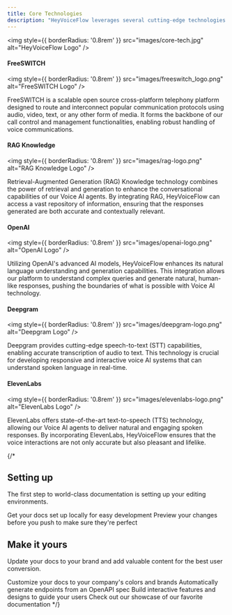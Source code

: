 ```yaml
---
title: Core Technologies
description: "HeyVoiceFlow leverages several cutting-edge technologies to provide a seamless and efficient voice interaction experience. Here are the main technologies used:"
---
```


<img
  style={{ borderRadius: '0.8rem' }}
  src="images/core-tech.jpg"
  alt="HeyVoiceFlow Logo"
/>


#### FreeSWITCH

<img
  style={{ borderRadius: '0.8rem' }}
  src="images/freeswitch_logo.png"
  alt="FreeSWITCH Logo"
/>

FreeSWITCH is a scalable open source cross-platform telephony platform designed to route and interconnect popular communication protocols using audio, video, text, or any other form of media. It forms the backbone of our call control and management functionalities, enabling robust handling of voice communications.


#### RAG Knowledge

<img
  style={{ borderRadius: '0.8rem' }}
  src="images/rag-logo.png"
  alt="RAG Knowledge Logo"
/>

Retrieval-Augmented Generation (RAG) Knowledge technology combines the power of retrieval and generation to enhance the conversational capabilities of our Voice AI agents. By integrating RAG, HeyVoiceFlow can access a vast repository of information, ensuring that the responses generated are both accurate and contextually relevant.


#### OpenAI

<img
  style={{ borderRadius: '0.8rem' }}
  src="images/openai-logo.png"
  alt="OpenAI Logo"
/>

Utilizing OpenAI's advanced AI models, HeyVoiceFlow enhances its natural language understanding and generation capabilities. This integration allows our platform to understand complex queries and generate natural, human-like responses, pushing the boundaries of what is possible with Voice AI technology.


#### Deepgram

<img
  style={{ borderRadius: '0.8rem' }}
  src="images/deepgram-logo.png"
  alt="Deepgram Logo"
/>

Deepgram provides cutting-edge speech-to-text (STT) capabilities, enabling accurate transcription of audio to text. This technology is crucial for developing responsive and interactive voice AI systems that can understand spoken language in real-time.


#### ElevenLabs
<img
  style={{ borderRadius: '0.8rem' }}
  src="images/elevenlabs-logo.png"
  alt="ElevenLabs Logo"
/>

ElevenLabs offers state-of-the-art text-to-speech (TTS) technology, allowing our Voice AI agents to deliver natural and engaging spoken responses. By incorporating ElevenLabs, HeyVoiceFlow ensures that the voice interactions are not only accurate but also pleasant and lifelike.


{/* 
## Setting up

The first step to world-class documentation is setting up your editing environments.

<CardGroup cols={2}>
  <Card
    title="Edit Your Docs"
    icon="pen-to-square"
    href="https://mintlify.com/docs/quickstart"
  >
    Get your docs set up locally for easy development
  </Card>
  <Card
    title="Preview Changes"
    icon="image"
    href="https://mintlify.com/docs/development"
  >
    Preview your changes before you push to make sure they're perfect
  </Card>
</CardGroup>

## Make it yours

Update your docs to your brand and add valuable content for the best user conversion.

<CardGroup cols={2}>
  <Card
    title="Customize Style"
    icon="palette"
    href="https://mintlify.com/docs/settings/global"
  >
    Customize your docs to your company's colors and brands
  </Card>
  <Card
    title="Reference APIs"
    icon="code"
    href="https://mintlify.com/docs/api-playground/openapi"
  >
    Automatically generate endpoints from an OpenAPI spec
  </Card>
  <Card
    title="Add Components"
    icon="screwdriver-wrench"
    href="https://mintlify.com/docs/content/components/accordions"
  >
    Build interactive features and designs to guide your users
  </Card>
  <Card
    title="Get Inspiration"
    icon="stars"
    href="https://mintlify.com/customers"
  >
    Check out our showcase of our favorite documentation
  </Card>
</CardGroup> */}
